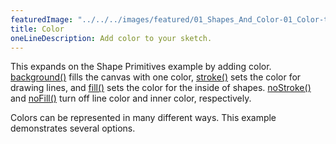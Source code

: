 ---
featuredImage: "../../../images/featured/01_Shapes_And_Color-01_Color-thumbnail.png"
title: Color
oneLineDescription: Add color to your sketch.
---

This expands on the Shape Primitives example by adding
color.
<a href="https://p5js.org/reference/#/p5/background" target="_blank">background()</a>
fills the canvas with one color,
<a href="https://p5js.org/reference/#/p5/stroke" target="_blank">stroke()</a>
sets the color for drawing lines, and
<a href="https://p5js.org/reference/#/p5/fill" target="_blank">fill()</a>
sets the color for the inside of shapes.
<a href="https://p5js.org/reference/#/p5/noFill" target="_blank">noStroke()</a> and
<a href="https://p5js.org/reference/#/p5/noFill" target="_blank">noFill()</a>
turn off line color and inner color, respectively.

Colors can be represented in many different ways. This example demonstrates several options.